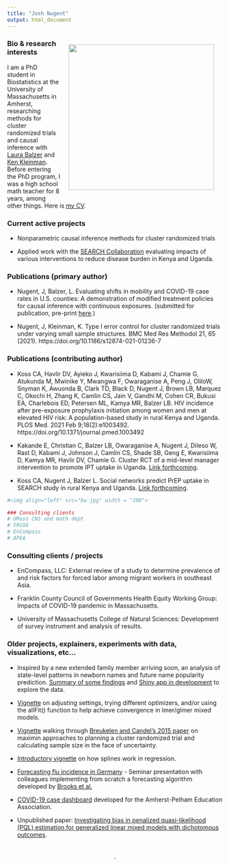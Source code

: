 ```yaml
---
title: "Josh Nugent"
output: html_document
---
```



<img style="float: right;width: 340px;padding:20px;" src="biopic.jpg">

### Bio & research interests


I am a PhD student in Biostatistics at the University of Massachusetts in Amherst, researching methods for cluster randomized trials and causal inference with [Laura Balzer](https://www.balzerlab.com/) and [Ken Kleinman](https://www.kleinman.science/). Before entering the PhD program, I was a high school math teacher for 8 years, among other things. Here is [my CV](https://joshua-nugent.github.io/cv/Nugent_CV.pdf).


### Current active projects
 
 + Nonparametric causal inference methods for cluster randomized trials
 
 + Applied work with the [SEARCH Collaboration](https://www.searchendaids.com/) evaluating impacts of various interventions to reduce disease burden in Kenya and Uganda.
 
 
### Publications (primary author)

 + Nugent, J, Balzer, L. Evaluating shifts in mobility and COVID-19 case rates in U.S. counties: A demonstration of modified treatment policies for causal inference with continuous exposures. (submitted for publication, pre-print [here](http://arxiv.org/abs/2110.12529).)

 + Nugent, J, Kleinman, K. Type I error control for cluster randomized trials under varying small sample structures. BMC Med Res Methodol 21, 65 (2021). https://doi.org/10.1186/s12874-021-01236-7

### Publications (contributing author)

 + Koss CA, Havlir DV, Ayieko J, Kwarisiima D, Kabami J, Chamie G, Atukunda M, Mwinike Y, Mwangwa F, Owaraganise A, Peng J, OliloW, Snyman K, Awuonda B, Clark TD, Black D, Nugent J, Brown LB, Marquez C, Okochi H, Zhang K, Camlin CS, Jain V, Gandhi M, Cohen CR, Bukusi EA, Charlebois ED, Petersen ML, Kamya MR, Balzer LB. HIV incidence after pre-exposure prophylaxis initiation among women and men at elevated HIV risk: A population-based study in rural Kenya and Uganda. PLOS Med. 2021 Feb 9;18(2):e1003492. https://doi.org/10.1371/journal.pmed.1003492

 
 + Kakande E, Christian C, Balzer LB, Owaraganise A, Nugent J, DiIeso W, Rast D, Kabami J, Johnson J, Camlin CS, Shade SB, Geng E, Kwarisiima D, Kamya MR, Havlir DV, Chamie G. Cluster RCT of a mid-level manager intervention to promote IPT uptake in Uganda. [Link forthcoming](https://joshua-nugent.github.io/).


 + Koss CA, Nugent J, Balzer L. Social networks predict PrEP uptake in SEARCH study in rural Kenya and Uganda. [Link forthcoming](https://joshua-nugent.github.io/).
 
 
```r
#<img align="left" src="bw.jpg" width = "200">

### Consulting clients
# UMass CNS and math dept
# FRCOG
# EnCompass
# APEA
```

### Consulting clients / projects

 + EnCompass, LLC: External review of a study to determine prevalence of and risk factors for forced labor among migrant workers in southeast Asia.

 + Franklin County Council of Governments Health Equity Working Group: Impacts of COVID-19 pandemic in Massachusetts.
 
 + University of Massachusetts College of Natural Sciences: Development of survey instrument and analysis of results.
 

### Older projects, explainers, experiments with data, visualizations, etc...

 + Inspired by a new extended family member arriving soon, an analysis of state-level patterns in newborn names and future name popularity prediction. [Summary of some findings](http://joshua-nugent.github.io/newborn_names) and [Shiny app in development](https://joshuanugent.shinyapps.io/babynames/) to explore the data.

 + [Vignette](https://joshua-nugent.github.io/allFit/) on adjusting settings, trying different optimizers, and/or using the allFit() function to help achieve convergence in lmer/glmer mixed models.

 + [Vignette](https://joshua-nugent.github.io/maximin/) walking through [Breukelen and Candel's 2015 paper](https://doi.org/10.1177/0962280211421344) on maximin approaches to planning a cluster randomized trial and calculating sample size in the face of uncertainty.

 + [Introductory vignette](https://joshua-nugent.github.io/splines/) on how splines work in regression.

 + [Forecasting flu incidence in Germany](https://joshua-nugent.github.io/eb/eb.pdf) - Seminar presentation with colleagues implementing from scratch a forecasting algorithm developed by [Brooks et al.](https://doi.org/10.1371/journal.pcbi.1004382)
 
 + [COVID-19 case dashboard](https://joshuanugent.shinyapps.io/seventyfive/) developed for the Amherst-Pelham Education Association.

 + Unpublished paper: [Investigating bias in penalized quasi-likelihood (PQL) estimation for generalized linear mixed models with dichotomous outcomes](https://joshua-nugent.github.io/pql/main.pdf).

<br>

<center>
[![Tw](t_blue.png){width=3%}](https://twitter.com/joshuanugent?ref_src=twsrc%5Etfw)
</center>

<br>

